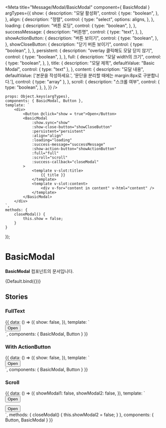 
<Meta
    title="Message/Modal/BasicModal"
    component={ BasicModal }
    argTypes={{
        show: {
            description: "모달 활성화",
            control: {
                type: "boolean",
            },
        },
        align: {
            description: "정렬",
            control: {
                type: "select",
                options: aligns,
            },
        },
        loading: {
            description: "버튼 로딩",
            control: {
                type: "boolean",
            },
        },
        successMessage: {
            description: "버튼명",
            control: {
                type: "text",
            },
        },
        showActionButton: {
            description: "버튼 보이기",
            control: {
                type: "boolean",
            },
        },
        showCloseButton: {
            description: "닫기 버튼 보이기",
            control: {
                type: "boolean",
            },
        },
        persistent: {
            description: "overlay 클릭해도 모달 닫지 않기",
            control: {
                type: "boolean",
            },
        },
        full: {
            description: "모달 width의 크기",
            control: {
                type: "boolean",
            },
        },
        title: {
            description: "모달 제목",
            defaultValue: "Basic Modal",
            control: { type: "text" },
        },
        content: {
            description: "모달 내용",
            defaultValue: ['본문을 작성하세요.', '문단을 분리할 때에는 margin:8px로 구분합니다.'],
            control: { type: "array" },
        },
        scroll: {
            description: "스크롤 여부",
            control: {
                type: "boolean",
            },
        },
    }}
/>

    props: Object.keys(argTypes),
    components: { BasicModal, Button },
    template: `
        <div>
            <Button @click="show = true">Open</Button>
            <BasicModal
                :show.sync="show"
                :show-close-button="showCloseButton"
                :persistent="persistent"
                :align="align"
                :loading="loading"
                :success-message="successMessage"
                :show-action-button="showActionButton"
                :full="full"
                :scroll="scroll"
                :success-callback="closeModal"
            >
                <template v-slot:title>
                    {{ title }}
                </template>
                <template v-slot:content>
                    <div v-for="content in content" v-html="content" />
                </template>
            </BasicModal>
        </div>
    `,
    methods: {
        closeModal() {
            this.show = false;
        }
    }
});

# BasicModal

**BasicModal** 컴포넌트의 문서입니다.

<Story name="Default" height="100px">
    {Default.bind({})}
</Story>

<ArgsTable story="Default" />

## Stories
### FullText
<Canvas>
    <Story name="FullText" height="100px">
        {{
            data: () => ({
                show: false,
            }),
            template: `
                <div>
                    <Button @click="show = true">Open</Button>
                    <BasicModal
                        :show.sync="show"
                        align="left"
                    >
                        <template v-slot:title>
                          이용약관 및 유의사항
                        </template>
                        <template v-slot:content>
                            - 이용권 특성상 구매 후 중도 해지 및 이에 따른 환불이 불가능합니다.<br />
                            - 일부 콘텐츠는 작성자 또는 답변자 요청으로 열람이 제한될 수 있습니다.<br />
                            - 취소하면 결제에 사용된 할인 쿠폰은 소멸되며 재사용할 수 없습니다.<br />
                            - 결제에 따른 개인정보는 '개인정보 처리방침'에 근거하여 관리됩니다.
                        </template>
                    </BasicModal>
                </div>
            `,
            components: {
                BasicModal, Button
            }
        }}
    </Story>
</Canvas>

### With ActionButton
<Canvas>
    <Story name="WithActionButton" height="100px">
        {{
            data: () => ({
                show: false,
            }),
            template: `
                <div>
                    <Button @click="show = true">Open</Button>
                    <BasicModal
                        :show.sync="show"
                        align="left"
                        show-action-button
                    >
                        <template v-slot:title>
                          이용약관 및 유의사항
                        </template>
                        <template v-slot:content>
                            - 이용권 특성상 구매 후 중도 해지 및 이에 따른 환불이 불가능합니다.<br />
                            - 일부 콘텐츠는 작성자 또는 답변자 요청으로 열람이 제한될 수 있습니다.<br />
                            - 취소하면 결제에 사용된 할인 쿠폰은 소멸되며 재사용할 수 없습니다.<br />
                            - 결제에 따른 개인정보는 '개인정보 처리방침'에 근거하여 관리됩니다.
                        </template>
                    </BasicModal>
                </div>
            `,
            components: {
                BasicModal, Button
            }
        }}
    </Story>
</Canvas>

### Scroll
<Canvas>
    <Story name="Scroll" height="100px">
        {{
            data: () => ({
                showModal1: false,
                showModal2: false,
            }),
            template: `
                <div>
                    <div style="margin-bottom: 10px">
                        <Button @click="showModal1 = true">Open</Button>
                        <BasicModal :show.sync="showModal1" align="left" scroll>
                            <template v-slot:title>
                                모달 제목
                            </template>
                            <template v-slot:content>
                                Lorem ipsum dolor sit amet, consectetur adipiscing elit. Praesent non sollicitudin lacus. Morbi lacinia
                                tortor id purus varius, sit amet sodales erat consequat. Integer ultrices mauris vehicula eros lacinia,
                                at vulputate nibh euismod. Fusce at convallis nisl. Curabitur dui quam, rutrum quis semper vitae,
                                dapibus nec lorem. Sed maximus imperdiet urna. Suspendisse porta commodo nisl, at viverra sapien.
                                Praesent in felis enim. Sed mollis enim vel velit dapibus, eget consequat dolor convallis. Vivamus sit
                                amet ornare ex. Morbi porttitor blandit eros sit amet tincidunt. Vivamus imperdiet molestie lectus ac
                                tristique. Phasellus commodo commodo ligula, sollicitudin auctor erat rhoncus ac. Quisque lectus neque,
                                iaculis nec mauris sed, congue rutrum sem. Fusce cursus, tortor ut placerat auctor, risus arcu porttitor
                                tellus, ac pharetra lacus lectus eu dolor. Sed metus nibh, tincidunt pharetra pulvinar a, venenatis et
                                eros. Cras et libero mauris. Quisque bibendum odio ut ornare interdum. Nunc eu nulla sollicitudin,
                                facilisis dolor vel, placerat nibh. Donec eu ex iaculis, tincidunt turpis et, rhoncus neque. Mauris
                                feugiat urna urna. Donec ac dapibus leo, sit amet porttitor nisi. Mauris felis leo, scelerisque
                                scelerisque lobortis id, egestas tincidunt dui. Vivamus facilisis felis lectus, id tincidunt nisl
                                interdum et. Praesent accumsan congue mauris, non pellentesque enim feugiat vel. Praesent in ullamcorper
                                erat. Etiam mollis sed tellus a mattis. Ut placerat euismod egestas. Mauris blandit nunc eu justo
                                semper, sit amet interdum eros mollis. Quisque vitae massa purus. Phasellus at orci arcu. Aliquam erat
                                volutpat. Mauris bibendum orci nec ex semper, ac aliquam sapien placerat. Mauris cursus egestas justo id
                                elementum. Suspendisse quis cursus massa. Cras fermentum, risus non efficitur condimentum, orci arcu
                                sollicitudin diam, pharetra malesuada libero odio quis risus. Pellentesque in dui sodales, dapibus risus
                                ullamcorper, bibendum diam. Praesent sagittis nibh velit, quis tincidunt lorem viverra nec. Phasellus
                                eget placerat ante. Nulla ac nulla sed erat venenatis commodo. Aliquam id iaculis odio. Maecenas a
                                maximus orci. In hac habitasse platea dictumst. Quisque quis diam tellus. In ac euismod libero. Aliquam
                                semper, massa non dictum porttitor, nisi nulla aliquam risus, ornare iaculis tellus ligula sed nulla. Ut
                                aliquet ligula ac finibus fringilla. Pellentesque pulvinar eros vulputate, bibendum tortor a, imperdiet
                                metus. Ut rhoncus arcu est, nec elementum neque ultrices sit amet. Pellentesque dignissim ligula felis,
                                nec scelerisque elit condimentum vitae. In porta magna eget augue egestas pulvinar. Suspendisse
                                malesuada tellus sed massa pulvinar, sed maximus lorem elementum. Vivamus facilisis libero sit amet
                                lacinia malesuada. Nam varius tortor quis lacus ultrices fermentum.
                            </template>
                        </BasicModal>
                    </div>
                    <div>
                        <Button @click="showModal2 = true">Open</Button>
                        <BasicModal :show.sync="showModal2" align="left" show-action-button scroll :success-callback="closeModal">
                            <template v-slot:title>
                                모달 제목
                            </template>
                            <template v-slot:content>
                                Lorem ipsum dolor sit amet, consectetur adipiscing elit. Praesent non sollicitudin lacus. Morbi lacinia
                                tortor id purus varius, sit amet sodales erat consequat. Integer ultrices mauris vehicula eros lacinia,
                                at vulputate nibh euismod. Fusce at convallis nisl. Curabitur dui quam, rutrum quis semper vitae,
                                dapibus nec lorem. Sed maximus imperdiet urna. Suspendisse porta commodo nisl, at viverra sapien.
                                Praesent in felis enim. Sed mollis enim vel velit dapibus, eget consequat dolor convallis. Vivamus sit
                                amet ornare ex. Morbi porttitor blandit eros sit amet tincidunt. Vivamus imperdiet molestie lectus ac
                                tristique. Phasellus commodo commodo ligula, sollicitudin auctor erat rhoncus ac. Quisque lectus neque,
                                iaculis nec mauris sed, congue rutrum sem. Fusce cursus, tortor ut placerat auctor, risus arcu porttitor
                                tellus, ac pharetra lacus lectus eu dolor. Sed metus nibh, tincidunt pharetra pulvinar a, venenatis et
                                eros. Cras et libero mauris. Quisque bibendum odio ut ornare interdum. Nunc eu nulla sollicitudin,
                                facilisis dolor vel, placerat nibh. Donec eu ex iaculis, tincidunt turpis et, rhoncus neque. Mauris
                                feugiat urna urna. Donec ac dapibus leo, sit amet porttitor nisi. Mauris felis leo, scelerisque
                                scelerisque lobortis id, egestas tincidunt dui. Vivamus facilisis felis lectus, id tincidunt nisl
                                interdum et. Praesent accumsan congue mauris, non pellentesque enim feugiat vel. Praesent in ullamcorper
                                erat. Etiam mollis sed tellus a mattis. Ut placerat euismod egestas. Mauris blandit nunc eu justo
                                semper, sit amet interdum eros mollis. Quisque vitae massa purus. Phasellus at orci arcu. Aliquam erat
                                volutpat. Mauris bibendum orci nec ex semper, ac aliquam sapien placerat. Mauris cursus egestas justo id
                                elementum. Suspendisse quis cursus massa. Cras fermentum, risus non efficitur condimentum, orci arcu
                                sollicitudin diam, pharetra malesuada libero odio quis risus. Pellentesque in dui sodales, dapibus risus
                                ullamcorper, bibendum diam. Praesent sagittis nibh velit, quis tincidunt lorem viverra nec. Phasellus
                                eget placerat ante. Nulla ac nulla sed erat venenatis commodo. Aliquam id iaculis odio. Maecenas a
                                maximus orci. In hac habitasse platea dictumst. Quisque quis diam tellus. In ac euismod libero. Aliquam
                                semper, massa non dictum porttitor, nisi nulla aliquam risus, ornare iaculis tellus ligula sed nulla. Ut
                                aliquet ligula ac finibus fringilla. Pellentesque pulvinar eros vulputate, bibendum tortor a, imperdiet
                                metus. Ut rhoncus arcu est, nec elementum neque ultrices sit amet. Pellentesque dignissim ligula felis,
                                nec scelerisque elit condimentum vitae. In porta magna eget augue egestas pulvinar. Suspendisse
                                malesuada tellus sed massa pulvinar, sed maximus lorem elementum. Vivamus facilisis libero sit amet
                                lacinia malesuada. Nam varius tortor quis lacus ultrices fermentum.
                            </template>
                        </BasicModal>
                    </div>
                </div>
            `,
            methods: {
                closeModal() {
                    this.showModal2 = false;
                }
            },
            components: { Button, BasicModal }
        }}
    </Story>
</Canvas>
